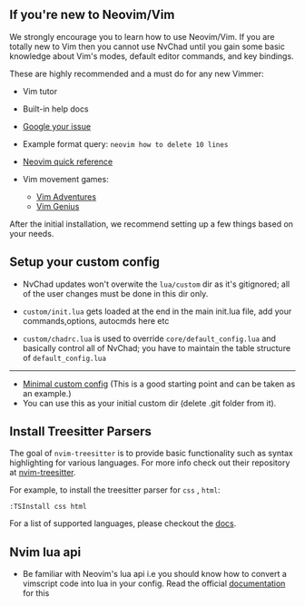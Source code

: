 ## If you're new to Neovim/Vim

We strongly encourage you to learn how to use Neovim/Vim. If you are totally new to Vim then you cannot use NvChad until you gain some basic knowledge about Vim's modes, default editor commands, and key bindings.

These are highly recommended and a must do for any new Vimmer:

- Vim tutor

- Built-in help docs
- [Google your issue](https://google.com)
 - Example format query: `neovim how to delete 10 lines`
- [Neovim quick reference](https://neovim.io/doc/user/quickref.html)
- Vim movement games:
  - [Vim Adventures](https://vim-adventures.com/)
  - [Vim Genius](http://www.vimgenius.com/)

After the initial installation, we recommend setting up a few things based on your needs.

## Setup your custom config

- NvChad updates won't overwite the `lua/custom` dir as it's gitignored; all of the user changes must be done in this dir only.

- `custom/init.lua` gets loaded at the end in the main init.lua file, add your commands,options, autocmds here etc
- `custom/chadrc.lua` is used to override `core/default_config.lua` and basically control all of NvChad; you have to maintain the table structure of `default_config.lua`
---

- [Minimal custom config](https://github.com/NvChad/example_config) (This is a good starting point and can be taken as an example.)
- You can use this as your initial custom dir (delete .git folder from it).

## Install Treesitter Parsers

The goal of `nvim-treesitter` is to provide basic functionality such as syntax highlighting for various languages. For more info check out their repository at [nvim-treesitter](https://github.com/nvim-treesitter/nvim-treesitter).

For example, to install the treesitter parser for `css` , `html`:

```shell
:TSInstall css html
```

For a list of supported languages, please checkout the [docs](https://github.com/nvim-treesitter/nvim-treesitter#supported-languages).

## Nvim lua api

- Be familiar with Neovim's lua api i.e you should know how to convert a vimscript code into lua in your config. Read the official [documentation](https://neovim.io/doc/user/lua-guide.html#lua-guide) for this 
